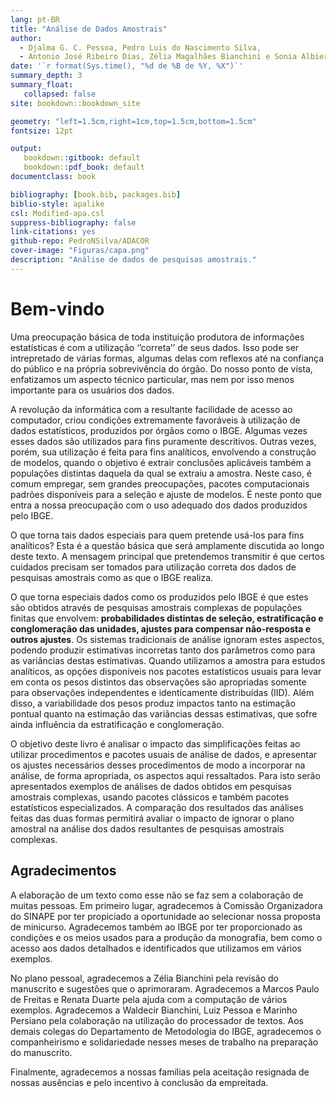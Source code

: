 ```yaml
--- 
lang: pt-BR
title: "Análise de Dados Amostrais"
author: 
  - Djalma G. C. Pessoa, Pedro Luis do Nascimento Silva,
  - Antonio José Ribeiro Dias, Zélia Magalhães Bianchini e Sonia Albieri
date: '`r format(Sys.time(), "%d de %B de %Y, %X")`'
summary_depth: 3
summary_float:
   collapsed: false
site: bookdown::bookdown_site

geometry: "left=1.5cm,right=1cm,top=1.5cm,bottom=1.5cm"
fontsize: 12pt

output:
   bookdown::gitbook: default
   bookdown::pdf_book: default
documentclass: book          

bibliography: [book.bib, packages.bib]
biblio-style: apalike
csl: Modified-apa.csl
suppress-bibliography: false
link-citations: yes
github-repo: PedroNSilva/ADACOR
cover-image: "Figuras/capa.png"
description: "Análise de dados de pesquisas amostrais."
---
```


# Bem-vindo {-}

Uma preocupação básica de toda instituição produtora de informações estatísticas é com a utilização ''correta'' de seus dados. Isso pode ser intrepretado de várias formas, algumas delas com reflexos até na confiança do público e na
própria sobrevivência do órgão. Do nosso ponto de vista, enfatizamos um aspecto
técnico particular, mas nem por isso menos importante para os usuários dos dados.

A revolução da informática com a resultante facilidade de acesso ao computador, criou condições extremamente favoráveis à utilização de dados estatísticos, produzidos por órgãos como o IBGE. Algumas vezes esses dados são utilizados para fins puramente descritivos. Outras vezes, porém, sua utilização é feita para fins analíticos, envolvendo a construção de modelos, quando o objetivo é extrair conclusões aplicáveis também a populações distintas daquela da qual se extraiu a amostra. Neste caso, é comum empregar, sem grandes preocupações, pacotes
computacionais padrões disponíveis para a seleção e ajuste de modelos. É neste ponto que entra a nossa preocupação com o uso adequado dos dados produzidos pelo IBGE.

O que torna tais dados especiais para quem pretende usá-los para fins
analíticos? Esta é a questão básica que será amplamente discutida ao longo deste texto. A mensagem principal que pretendemos transmitir é que certos cuidados precisam ser tomados para utilização correta dos dados de pesquisas amostrais como as que o IBGE realiza.

O que torna especiais dados como os produzidos pelo IBGE é que estes são obtidos através de pesquisas amostrais complexas de populações finitas que envolvem: **probabilidades distintas de seleção, estratificação e conglomeração das unidades, ajustes para compensar não-resposta e outros ajustes**. Os sistemas
tradicionais de análise ignoram estes aspectos, podendo produzir estimativas incorretas tanto dos parâmetros como para as variâncias destas estimativas. Quando utilizamos a amostra para estudos analíticos, as opções disponíveis nos pacotes estatísticos usuais para levar em conta os pesos distintos das observações são apropriadas somente para observações independentes e identicamente distribuídas (IID). Além disso, a variabilidade dos pesos produz
impactos tanto na estimação pontual quanto na estimação das variâncias dessas estimativas, que sofre ainda influência da estratificação e conglomeração.

O objetivo deste livro é analisar o impacto das simplificações feitas ao utilizar procedimentos e pacotes usuais de análise de dados, e apresentar os ajustes necessários desses procedimentos de modo a incorporar na análise, de forma apropriada, os aspectos aqui ressaltados. Para isto serão apresentados exemplos de análises de dados obtidos em pesquisas amostrais complexas, usando pacotes clássicos e também pacotes estatísticos especializados. A comparação
dos resultados das análises feitas das duas formas permitirá avaliar o impacto de ignorar o plano amostral na análise dos dados resultantes de pesquisas amostrais complexas.

## Agradecimentos {-}

A elaboração de um texto como esse não se faz sem a colaboração de muitas pessoas. Em primeiro lugar, agradecemos à Comissão Organizadora do SINAPE por ter propiciado a oportunidade ao selecionar nossa proposta de minicurso. Agradecemos também ao IBGE por ter proporcionado as condições e os meios usados para a produção da monografia, bem como o acesso aos dados detalhados e identificados que utilizamos em vários exemplos.

No plano pessoal, agradecemos a Zélia Bianchini pela revisão do manuscrito e sugestões que o aprimoraram. Agradecemos a Marcos Paulo de Freitas e Renata Duarte pela ajuda com a computação de vários exemplos. Agradecemos a Waldecir Bianchini, Luiz Pessoa e Marinho Persiano pela colaboração na utilização do processador de textos. Aos demais colegas do Departamento de Metodologia do IBGE, agradecemos o companheirismo e solidariedade nesses meses de trabalho na preparação do manuscrito.

Finalmente, agradecemos a nossas famílias pela aceitação resignada de nossas ausências e pelo incentivo à conclusão da empreitada.

